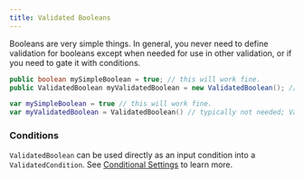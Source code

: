 ```yaml
---
title: Validated Booleans
---
```


Booleans are very simple things. In general, you never need to define validation for booleans except when needed for use in other validation, or if you need to gate it with conditions.

<CodeTabs>

```java !!tabs Java
public boolean mySimpleBoolean = true; // this will work fine.
public ValidatedBoolean myValidatedBoolean = new ValidatedBoolean(); // typically not needed; ValidatedBoolean might be used if you are making something like a ValidatedMap<String, Boolean>.
```

```kotlin !!tabs Kotlin
var mySimpleBoolean = true // this will work fine.
var myValidatedBoolean = ValidatedBoolean() // typically not needed; ValidatedBoolean might be used if you are making something like a ValidatedMap<String, Boolean>.
```

</CodeTabs>

### Conditions
`ValidatedBoolean` can be used directly as an input condition into a `ValidatedCondition`. See [Conditional Settings](../Validation#conditional-settings-) to learn more.